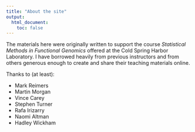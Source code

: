 ```yaml
---
title: "About the site"
output: 
  html_document:
    toc: false
---
```


The materials here were originally written to support the course _Statistical Methods in Functional
Genomics_ offered at the Cold Spring Harbor Laboratory. I have borrowed heavily from previous instructors
and from others generous enough to create and share their teaching materials online.

Thanks to (at least):

- Mark Reimers
- Martin Morgan
- Vince Carey
- Stephen Turner
- Rafa Irizarry
- Naomi Altman
- Hadley Wickham
